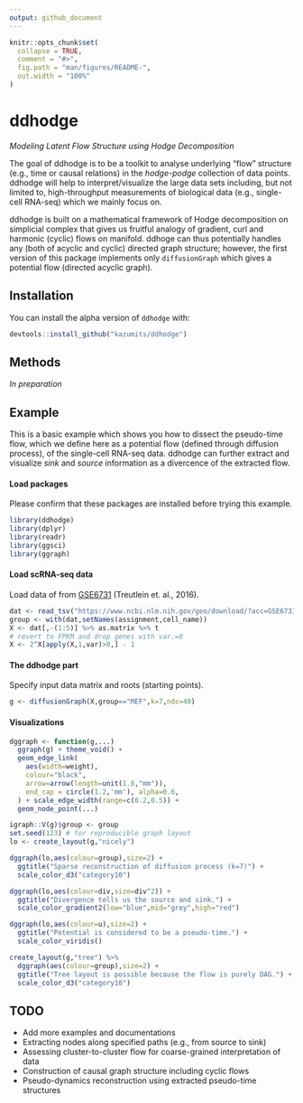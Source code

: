 ```yaml
---
output: github_document
---
```


<!-- README.md is generated from README.Rmd. Please edit that file -->

```r
knitr::opts_chunk$set(
  collapse = TRUE,
  comment = "#>",
  fig.path = "man/figures/README-",
  out.width = "100%"
)
```

# ddhodge

*Modeling Latent Flow Structure using Hodge Decomposition*

The goal of ddhodge is to be a toolkit to analyse underlying "flow" structure (e.g., time or causal relations) in the *hodge-podge* collection of data points. ddhodge will help to interpret/visualize the large data sets including, but not limited to, high-throughput measurements of biological data (e.g., single-cell RNA-seq) which we mainly focus on. 

ddhodge is built on a mathematical framework of Hodge decomposition on simplicial complex that gives us fruitful analogy of gradient, curl and harmonic (cyclic) flows on manifold. ddhoge can thus potentially handles any (both of acyclic and cyclic) directed graph structure; however, the first version of this package implements only `diffusionGraph` which gives a potential flow (directed acyclic graph).

Installation
------------

You can install the alpha version of `ddhodge` with:

``` r
devtools::install_github("kazumits/ddhodge")
```

Methods
-------

*In preparation*

Example
-------

This is a basic example which shows you how to dissect the pseudo-time flow, which we define here as a potential flow (defined through diffusion process), of the single-cell RNA-seq data. ddhodge can further extract and visualize *sink* and *source* information as a divercence of the extracted flow.

#### Load packages

Please confirm that these packages are installed before trying this example.

``` r
library(ddhodge)
library(dplyr)
library(readr)
library(ggsci)
library(ggraph)
```

#### Load scRNA-seq data

Load data of from [GSE6731](https://www.ncbi.nlm.nih.gov/geo/query/acc.cgi?acc=GSE67310) (Treutlein et. al., 2016).

```r
dat <- read_tsv("https://www.ncbi.nlm.nih.gov/geo/download/?acc=GSE67310&format=file&file=GSE67310%5FiN%5Fdata%5Flog2FPKM%5Fannotated.txt.gz") %>% filter(assignment!="Fibroblast") 
group <- with(dat,setNames(assignment,cell_name))
X <- dat[,-(1:5)] %>% as.matrix %>% t
# revert to FPKM and drop genes with var.=0
X <- 2^X[apply(X,1,var)>0,] - 1 
```


#### The ddhodge part

Specify input data matrix and roots (starting points).

```r
g <- diffusionGraph(X,group=="MEF",k=7,ndc=40) 
```


#### Visualizations

```r
dggraph <- function(g,...)
  ggraph(g) + theme_void() +
  geom_edge_link(
    aes(width=weight),
    colour="black",
    arrow=arrow(length=unit(1.8,"mm")),
    end_cap = circle(1.2,'mm'), alpha=0.6,
  ) + scale_edge_width(range=c(0.2,0.5)) +
  geom_node_point(...)

igraph::V(g)$group <- group
set.seed(123) # for reproducible graph layout
lo <- create_layout(g,"nicely")

dggraph(lo,aes(colour=group),size=2) +
  ggtitle("Sparse reconstruction of diffusion process (k=7)") +
  scale_color_d3("category10")

dggraph(lo,aes(colour=div,size=div^2)) +
  ggtitle("Divergence tells us the source and sink.") +
  scale_color_gradient2(low="blue",mid="grey",high="red")

dggraph(lo,aes(colour=u),size=2) +
  ggtitle("Potential is considered to be a pseudo-time.") +
  scale_color_viridis()

create_layout(g,"tree") %>%
  dggraph(aes(colour=group),size=2) +
  ggtitle("Tree layout is possible because the flow is purely DAG.") +
  scale_color_d3("category10")
```


TODO
----

* Add more examples and documentations
* Extracting nodes along specified paths (e.g., from source to sink)
* Assessing cluster-to-cluster flow for coarse-grained interpretation of data
* Construction of causal graph structure including cyclic flows
* Pseudo-dynamics reconstruction using extracted pseudo-time structures
